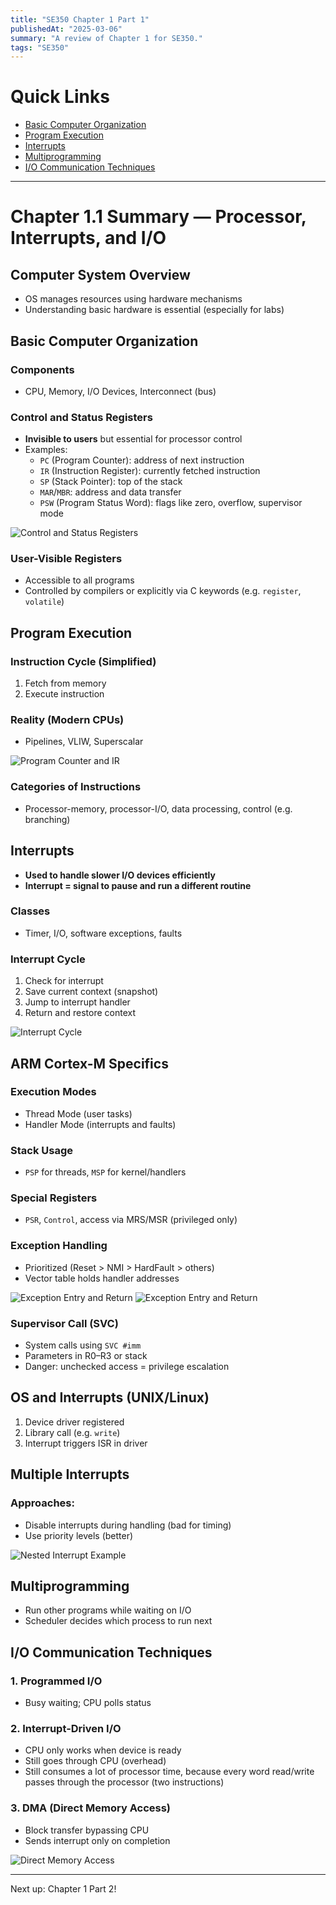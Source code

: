 ```yaml
---
title: "SE350 Chapter 1 Part 1"
publishedAt: "2025-03-06"
summary: "A review of Chapter 1 for SE350."
tags: "SE350"
---
```


# Quick Links

- [Basic Computer Organization](#basic-computer-organization)
- [Program Execution](#program-execution)
- [Interrupts](#interrupts)
- [Multiprogramming](#multiprogramming)
- [I/O Communication Techniques](#io-communication-techniques)

---

# Chapter 1.1 Summary — Processor, Interrupts, and I/O

## Computer System Overview
- OS manages resources using hardware mechanisms  
- Understanding basic hardware is essential (especially for labs)

## Basic Computer Organization

### Components
- CPU, Memory, I/O Devices, Interconnect (bus)

### Control and Status Registers
- **Invisible to users** but essential for processor control
- Examples:
  - `PC` (Program Counter): address of next instruction
  - `IR` (Instruction Register): currently fetched instruction
  - `SP` (Stack Pointer): top of the stack
  - `MAR`/`MBR`: address and data transfer
  - `PSW` (Program Status Word): flags like zero, overflow, supervisor mode

<Image src="/photos/se350/chapter1/control-status-registers.png" width={600} height={300} alt="Control and Status Registers" />

### User-Visible Registers
- Accessible to all programs
- Controlled by compilers or explicitly via C keywords (e.g. `register`, `volatile`)

## Program Execution

### Instruction Cycle (Simplified)
1. Fetch from memory  
2. Execute instruction

### Reality (Modern CPUs)
- Pipelines, VLIW, Superscalar

<Image src="/photos/se350/chapter1/pc-ir-cycle.png" width={500} height={280} alt="Program Counter and IR" />

### Categories of Instructions
- Processor-memory, processor-I/O, data processing, control (e.g. branching)

## Interrupts

- **Used to handle slower I/O devices efficiently**  
- **Interrupt = signal to pause and run a different routine**

### Classes
- Timer, I/O, software exceptions, faults

### Interrupt Cycle
1. Check for interrupt  
2. Save current context (snapshot)  
3. Jump to interrupt handler  
4. Return and restore context

<Image src="/photos/se350/chapter1/interrupt-cycle.png" width={600} height={300} alt="Interrupt Cycle" />

## ARM Cortex-M Specifics

### Execution Modes
- Thread Mode (user tasks)  
- Handler Mode (interrupts and faults)

### Stack Usage
- `PSP` for threads, `MSP` for kernel/handlers

### Special Registers
- `PSR`, `Control`, access via MRS/MSR (privileged only)

### Exception Handling
- Prioritized (Reset > NMI > HardFault > others)  
- Vector table holds handler addresses

<Image src="/photos/se350/chapter1/exception-entry.png" width={650} height={320} alt="Exception Entry and Return" />
<Image src="/photos/se350/chapter1/exception-return.png" width={650} height={320} alt="Exception Entry and Return" />

### Supervisor Call (SVC)
- System calls using `SVC #imm`  
- Parameters in R0–R3 or stack  
- Danger: unchecked access = privilege escalation

## OS and Interrupts (UNIX/Linux)

1. Device driver registered  
2. Library call (e.g. `write`)  
3. Interrupt triggers ISR in driver

## Multiple Interrupts

### Approaches:
- Disable interrupts during handling (bad for timing)  
- Use priority levels (better)

<Image src="/photos/se350/chapter1/nested-interrupts.png" width={600} height={300} alt="Nested Interrupt Example" />

## Multiprogramming

- Run other programs while waiting on I/O  
- Scheduler decides which process to run next

## I/O Communication Techniques

### 1. Programmed I/O
- Busy waiting; CPU polls status

### 2. Interrupt-Driven I/O
- CPU only works when device is ready  
- Still goes through CPU (overhead)
- Still consumes a lot of processor
time, because every word read/write passes through the
processor (two instructions)

### 3. DMA (Direct Memory Access)
- Block transfer bypassing CPU  
- Sends interrupt only on completion

<Image src="/photos/se350/chapter1/dma.png" width={600} height={300} alt="Direct Memory Access" />

---

Next up: Chapter 1 Part 2!
